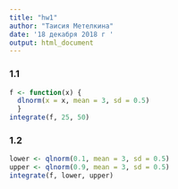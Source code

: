 ```yaml
---
title: "hw1"
author: "Таисия Метелкина"
date: '18 декабря 2018 г '
output: html_document
---
```


### 1.1

```r
f <- function(x) {
  dlnorm(x = x, mean = 3, sd = 0.5)
  }
integrate(f, 25, 50)
```

### 1.2

```r
lower <- qlnorm(0.1, mean = 3, sd = 0.5)
upper <- qlnorm(0.9, mean = 3, sd = 0.5)
integrate(f, lower, upper)
```
